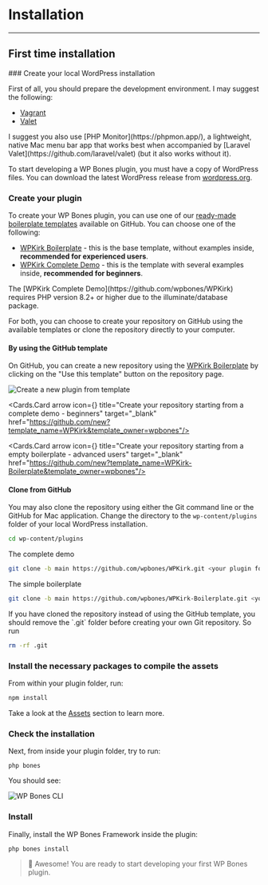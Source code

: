 
# Installation
---

## First time installation

<Steps>
### Create your local WordPress installation

First of all, you should prepare the development environment. I may suggest the following:

-  [Vagrant](https://github.com/gfazioli/VagrantUbuntu)
-  [Valet](https://laravel.com/docs/11.x/valet)

<Callout type="info" emoji="💡">
I suggest you also use [PHP Monitor](https://phpmon.app/), a lightweight, native Mac menu bar app that works best when accompanied by [Laravel Valet](https://github.com/laravel/valet) (but it also works without it).
</Callout>

To start developing a WP Bones plugin, you must have a copy of WordPress files. You can download the latest WordPress release from [wordpress.org](http://wordpress.org).

### Create your plugin

To create your WP Bones plugin, you can use one of our [ready-made boilerplate templates](./boilerplate-templates) available on GitHub. You can choose one of the following:

-  [WPKirk Boilerplate](https://github.com/wpbones/WPKirk-Boilerplate) - this is the base template, without examples inside, **recommended for experienced users**.
-  [WPKirk Complete Demo](https://github.com/wpbones/WPKirk) - this is the template with several examples inside, **recommended for beginners**.

<Callout type="warning">
The [WPKirk Complete Demo](https://github.com/wpbones/WPKirk) requires PHP version 8.2+ or higher due to the illuminate/database package.
</Callout>


For both, you can choose to create your repository on GitHub using the available templates or clone the repository directly to your computer.

#### By using the GitHub template

On GitHub, you can create a new repository using the [WPKirk Boilerplate](https://github.com/wpbones/WPKirk-Boilerplate) by clicking on the "Use this template" button on the repository page.

![Create a new plugin from template](./github-template.jpeg)

<Cards num={1}>

<Cards.Card arrow icon={<IconBrandGithub />} title="Create your repository starting from a complete demo - beginners" target="\_blank" href="https://github.com/new?template_name=WPKirk&template_owner=wpbones"/>

<Cards.Card arrow icon={<IconBrandGithub />} title="Create your repository starting from a empty boilerplate - advanced users" target="\_blank" href="https://github.com/new?template_name=WPKirk-Boilerplate&template_owner=wpbones"/>

</Cards>

#### Clone from GitHub

You may also clone the repository using either the Git command line or the GitHub for Mac application.
Change the directory to the `wp-content/plugins` folder of your local WordPress installation.

```sh copy
cd wp-content/plugins
```

The complete demo

```sh copy
git clone -b main https://github.com/wpbones/WPKirk.git <your plugin folder>
```

The simple boilerplate

```sh copy
git clone -b main https://github.com/wpbones/WPKirk-Boilerplate.git <your plugin folder>
```

<Callout type="warning">
If you have cloned the repository instead of using the GitHub template, you should remove the `.git` folder before creating your own Git repository.
So run

```sh copy
rm -rf .git
```

</Callout>

### Install the necessary packages to compile the assets

From within your plugin folder, run:

```sh npm2yarn
npm install
```

Take a look at the [Assets](assets) section to learn more.

### Check the installation

Next, from inside your plugin folder, try to run:

```shell copy
php bones
```

You should see:

![WP Bones CLI](./php-bones-console.png)

### Install

Finally, install the WP Bones Framework inside the plugin:

```shell copy
php bones install
```

> 👏 Awesome! You are ready to start developing your first WP Bones plugin.

</Steps>
